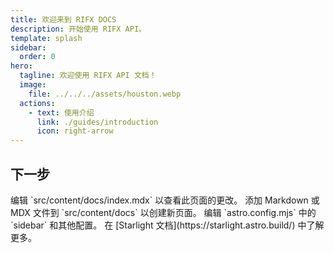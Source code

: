 ```yaml
---
title: 欢迎来到 RIFX DOCS
description: 开始使用 RIFX API。
template: splash
sidebar:
  order: 0
hero:
  tagline: 欢迎使用 RIFX API 文档！
  image:
    file: ../../../assets/houston.webp
  actions:
    - text: 使用介绍
      link: ./guides/introduction
      icon: right-arrow
---
```



## 下一步

<CardGrid stagger>
	<Card title="更新内容" icon="pencil">
		编辑 `src/content/docs/index.mdx` 以查看此页面的更改。
	</Card>
	<Card title="添加新内容" icon="add-document">
		添加 Markdown 或 MDX 文件到 `src/content/docs` 以创建新页面。
	</Card>
	<Card title="配置您的网站" icon="setting">
		编辑 `astro.config.mjs` 中的 `sidebar` 和其他配置。
	</Card>
	<Card title="阅读文档" icon="open-book">
		在 [Starlight 文档](https://starlight.astro.build/) 中了解更多。
	</Card>
</CardGrid>
